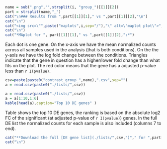 

```r
name = sub(".png","",strsplit(i, "group_")[[1]][2])
part = strsplit(name,"_")
cat("\n### Results from ",part[[1]][1]," vs ",part[[1]][2],"\n")
cat("\n")
cat("<img src=\"",paste("maplots",i,sep="/"),"\" alt=\"maplot plot\">","\n",sep="")
cat("\n")
cat("*MAplot for ", part[[1]][1]," vs ",part[[1]][2],":*")
```
Each dot is one gene. On the x-axis we have the mean normalized counts across all samples used in the analysis (that is both conditions). On the the y-axis we have the log fold change between the conditions. Triangles indicate that the gene in question has a higher/lower fold change than what fits on the plot. The red color means that the gene has a adjusted p-value less than `r I(pvalue)`. 


```r
csv=paste(paste0("contrast_group_",name),".csv",sep="")
a = read.csv(paste0("./lists/",csv))
```

```r
a = read.csv(paste0("./lists/",csv))
a = a[1:10,1:6]
kable(head(a),caption="Top 10 DE genes" )
```

Table shows the top 10 DE genes, the ranking is based on the absolute log2 FC of the significant (at adjusted p-value of `r I(pvalue)`) genes. 
In the full DE list the normalized counts for each sample is also included (columns 7 to end).


```r
cat("**Download the full [DE gene list](./lists/",csv,")"," for ",part[[1]][1]," vs ",part[[1]][2], " here.**\n",sep="")
cat("\n")
```
